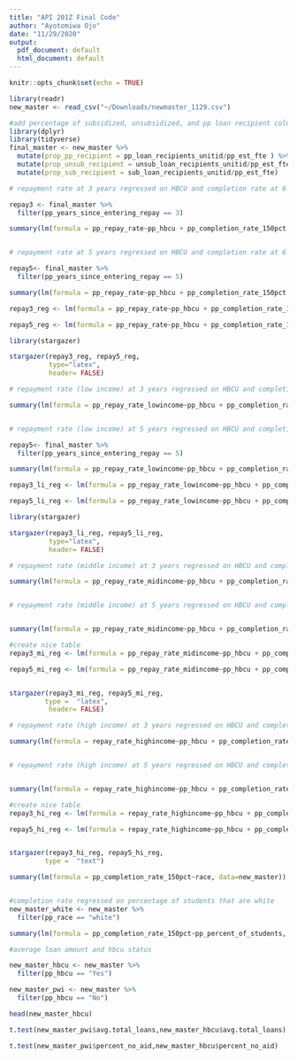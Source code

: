 ```yaml
---
title: "API 201Z Final Code"
author: "Ayotomiwa Ojo"
date: "11/29/2020"
output:
  pdf_document: default
  html_document: default
---
```


```r
knitr::opts_chunk$set(echo = TRUE)
```



```r
library(readr)
new_master <- read_csv("~/Downloads/newmaster_1129.csv")

```


```r

#add percentage of subsidized, unsubsidized, and pp loan recipient columns
library(dplyr)
library(tidyverse)
final_master <- new_master %>% 
  mutate(prop_pp_recipient = pp_loan_recipients_unitid/pp_est_fte ) %>% 
  mutate(prop_unsub_recipient = unsub_loan_recipients_unitid/pp_est_fte) %>% 
  mutate(prop_sub_recipient = sub_loan_recipients_unitid/pp_est_fte)

# repayment rate at 3 years regressed on HBCU and completion rate at 6 years

repay3 <- final_master %>% 
  filter(pp_years_since_entering_repay == 3)

summary(lm(formula = pp_repay_rate~pp_hbcu + pp_completion_rate_150pct + prop_pp_recipient + prop_unsub_recipient + prop_sub_recipient + pp_average_loan + unsub_average_loan + sub_average_loan, data=repay3))


# repayment rate at 5 years regressed on HBCU and completion rate at 6 years (excludes subsidized because we don't have that information)

repay5<- final_master %>% 
  filter(pp_years_since_entering_repay == 5)

summary(lm(formula = pp_repay_rate~pp_hbcu + pp_completion_rate_150pct + prop_pp_recipient + prop_unsub_recipient + pp_average_loan + unsub_average_loan, na.action=na.omit, data=repay5))

repay3_reg <- lm(formula = pp_repay_rate~pp_hbcu + pp_completion_rate_150pct + prop_pp_recipient + prop_unsub_recipient + prop_sub_recipient + pp_average_loan + unsub_average_loan + sub_average_loan, data=repay3)

repay5_reg <- lm(formula = pp_repay_rate~pp_hbcu + pp_completion_rate_150pct + prop_pp_recipient + prop_unsub_recipient + pp_average_loan + unsub_average_loan, na.action=na.omit, data=repay5)

library(stargazer)

stargazer(repay3_reg, repay5_reg,
          type="latex",
          header= FALSE)

```


```r

# repayment rate (low income) at 3 years regressed on HBCU and completion rate at 6 years

summary(lm(formula = pp_repay_rate_lowincome~pp_hbcu + pp_completion_rate_150pct + prop_pp_recipient + prop_unsub_recipient + prop_sub_recipient + pp_average_loan + unsub_average_loan + sub_average_loan, data=repay3))


# repayment rate (low income) at 5 years regressed on HBCU and completion rate at 6 years (excludes subsidized because we don't have that information)

repay5<- final_master %>% 
  filter(pp_years_since_entering_repay == 5)

summary(lm(formula = pp_repay_rate_lowincome~pp_hbcu + pp_completion_rate_150pct + prop_pp_recipient + prop_unsub_recipient + pp_average_loan + unsub_average_loan, data=repay5))

repay3_li_reg <- lm(formula = pp_repay_rate_lowincome~pp_hbcu + pp_completion_rate_150pct + prop_pp_recipient + prop_unsub_recipient + prop_sub_recipient + pp_average_loan + unsub_average_loan + sub_average_loan, data=repay3)

repay5_li_reg <- lm(formula = pp_repay_rate_lowincome~pp_hbcu + pp_completion_rate_150pct + prop_pp_recipient + prop_unsub_recipient + pp_average_loan + unsub_average_loan, data=repay5)

library(stargazer)

stargazer(repay3_li_reg, repay5_li_reg,
          type="latex",
          header= FALSE)

```


```r

# repayment rate (middle income) at 3 years regressed on HBCU and completion rate at 6 years

summary(lm(formula = pp_repay_rate_midincome~pp_hbcu + pp_completion_rate_150pct + prop_pp_recipient + prop_unsub_recipient + prop_sub_recipient + pp_average_loan + unsub_average_loan + sub_average_loan+ avg.total_loans, data=repay3))


# repayment rate (middle income) at 5 years regressed on HBCU and completion rate at 6 years (excludes subsidized because we don't have that information)


summary(lm(formula = pp_repay_rate_midincome~pp_hbcu + pp_completion_rate_150pct + prop_pp_recipient + prop_unsub_recipient + pp_average_loan + unsub_average_loan, data=repay5))

#create nice table
repay3_mi_reg <- lm(formula = pp_repay_rate_midincome~pp_hbcu + pp_completion_rate_150pct + prop_pp_recipient + prop_unsub_recipient + prop_sub_recipient + pp_average_loan + unsub_average_loan + sub_average_loan+ avg.total_loans, data=repay3)

repay5_mi_reg <- lm(formula = pp_repay_rate_midincome~pp_hbcu + pp_completion_rate_150pct + prop_pp_recipient + prop_unsub_recipient + pp_average_loan + unsub_average_loan, data=repay5)


stargazer(repay3_mi_reg, repay5_mi_reg,
         type =  "latex",
          header= FALSE)

```

```r
# repayment rate (high income) at 3 years regressed on HBCU and completion rate at 6 years

summary(lm(formula = repay_rate_highincome~pp_hbcu + pp_completion_rate_150pct + prop_pp_recipient + prop_unsub_recipient + prop_sub_recipient + pp_average_loan + unsub_average_loan + sub_average_loan+ avg.total_loans, data=repay3))


# repayment rate (high income) at 5 years regressed on HBCU and completion rate at 6 years (excludes subsidized because we don't have that information)


summary(lm(formula = repay_rate_highincome~pp_hbcu + pp_completion_rate_150pct + prop_pp_recipient + prop_unsub_recipient + pp_average_loan + unsub_average_loan, data=repay5))

#create nice table
repay3_hi_reg <- lm(formula = repay_rate_highincome~pp_hbcu + pp_completion_rate_150pct + prop_pp_recipient + prop_unsub_recipient + prop_sub_recipient + pp_average_loan + unsub_average_loan + sub_average_loan+ avg.total_loans, data=repay3)

repay5_hi_reg <- lm(formula = repay_rate_highincome~pp_hbcu + pp_completion_rate_150pct + prop_pp_recipient + prop_unsub_recipient + pp_average_loan + unsub_average_loan, data=repay5)


stargazer(repay3_hi_reg, repay5_hi_reg,
         type =  "text")
```


```r

summary(lm(formula = pp_completion_rate_150pct~race, data=new_master))


#completion rate regressed on percentage of students that are white
new_master_white <- new_master %>% 
  filter(pp_race == "white")

summary(lm(formula = pp_completion_rate_150pct~pp_percent_of_students, data=new_master_white))

#average loan amount and hbcu status

new_master_hbcu <- new_master %>% 
  filter(pp_hbcu == "Yes")

new_master_pwi <- new_master %>% 
  filter(pp_hbcu == "No")

head(new_master_hbcu)

t.test(new_master_pwi$avg.total_loans,new_master_hbcu$avg.total_loans)

t.test(new_master_pwi$percent_no_aid,new_master_hbcu$percent_no_aid)
```

